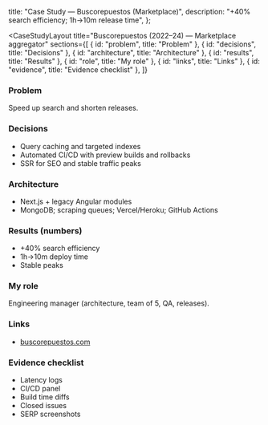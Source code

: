 
  title: "Case Study — Buscorepuestos (Marketplace)",
  description: "+40% search efficiency; 1h→10m release time",
};

<CaseStudyLayout
  title="Buscorepuestos (2022–24) — Marketplace aggregator"
  sections={[
    { id: "problem", title: "Problem" },
    { id: "decisions", title: "Decisions" },
    { id: "architecture", title: "Architecture" },
    { id: "results", title: "Results" },
    { id: "role", title: "My role" },
    { id: "links", title: "Links" },
    { id: "evidence", title: "Evidence checklist" },
  ]}
>

### <span id="problem">Problem</span>

Speed up search and shorten releases.

### <span id="decisions">Decisions</span>

- Query caching and targeted indexes
- Automated CI/CD with preview builds and rollbacks
- SSR for SEO and stable traffic peaks

### <span id="architecture">Architecture</span>

- Next.js + legacy Angular modules
- MongoDB; scraping queues; Vercel/Heroku; GitHub Actions

### <span id="results">Results (numbers)</span>

- +40% search efficiency
- 1h→10m deploy time
- Stable peaks

### <span id="role">My role</span>

Engineering manager (architecture, team of 5, QA, releases).

### <span id="links">Links</span>

- [buscorepuestos.com](https://buscorepuestos.com)

### <span id="evidence">Evidence checklist</span>

- Latency logs
- CI/CD panel
- Build time diffs
- Closed issues
- SERP screenshots

</CaseStudyLayout>


